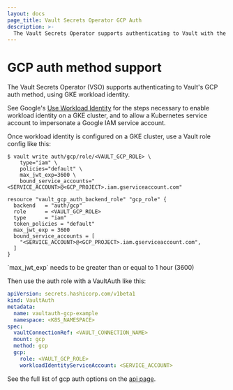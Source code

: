 ```yaml
---
layout: docs
page_title: Vault Secrets Operator GCP Auth
description: >-
  The Vault Secrets Operator supports authenticating to Vault with the GCP auth method
---
```


# GCP auth method support

The Vault Secrets Operator (VSO) supports authenticating to Vault's GCP auth method, using GKE workload identity.

See Google's [Use Workload Identity](https://cloud.google.com/kubernetes-engine/docs/how-to/workload-identity) for the steps necessary to enable workload identity on a GKE cluster, and to allow a Kubernetes service account to impersonate a Google IAM service account.

Once workload identity is configured on a GKE cluster, use a Vault role config like this:

<CodeTabs>
<CodeBlockConfig>

```shell-session
$ vault write auth/gcp/role/<VAULT_GCP_ROLE> \
    type="iam" \
    policies="default" \
    max_jwt_exp=3600 \
    bound_service_accounts="<SERVICE_ACCOUNT>@<GCP_PROJECT>.iam.gserviceaccount.com"
```

</CodeBlockConfig>
<CodeBlockConfig>

```hcl
resource "vault_gcp_auth_backend_role" "gcp_role" {
  backend   = "auth/gcp"
  role      = <VAULT_GCP_ROLE>
  type      = "iam"
  token_policies = "default"
  max_jwt_exp = 3600
  bound_service_accounts = [
    "<SERVICE_ACCOUNT>@<GCP_PROJECT>.iam.gserviceaccount.com",
  ]
}
```

</CodeBlockConfig>
</CodeTabs>

<Note>
`max_jwt_exp` needs to be greater than or equal to 1 hour (3600)
</Note>

Then use the auth role with a VaultAuth like this:

```yaml
apiVersion: secrets.hashicorp.com/v1beta1
kind: VaultAuth
metadata:
  name: vaultauth-gcp-example
  namespace: <K8S_NAMESPACE>
spec:
  vaultConnectionRef: <VAULT_CONNECTION_NAME>
  mount: gcp
  method: gcp
  gcp:
    role: <VAULT_GCP_ROLE>
    workloadIdentityServiceAccount: <SERVICE_ACCOUNT>
```

See the full list of gcp auth options on the [api page](https://github.com/hashicorp/vault-secrets-operator/blob/c9eb11f776c7f86895383fc32740bbb73e141aa5/docs/api/api-reference.md#vaultauthconfiggcp).
